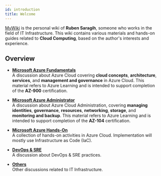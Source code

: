 ```yaml
---
id: introduction
title: Welcome
---
```


[MyWiki](/) is the personal wiki of **Ruben Saragih**, someone who works in the field of IT Infrastructure. This wiki contains various materials and hands-on guides related to **Cloud Computing**, based on the author's interests and experience.

## Overview

* [**Microsoft Azure Fundamentals**](/docs/Microsoft-Azure/Azure-Fundamentals)<br />
A discussion about Azure Cloud covering **cloud concepts**, **architecture**, **services**, and **management and governance** in Azure Cloud. This material refers to Azure Learning and is intended to support completion of the **AZ-900** certification.

* [**Microsoft Azure Administrator**](/docs/Microsoft-Azure/Microsoft-Azure-Administrator)<br />
A discussion about Azure Cloud Administration, covering **managing identities**, **governance**, **resources**, **networking**, **storage**, and **monitoring and backup**. This material refers to Azure Learning and is intended to support completion of the **AZ-104** certification.

* [**Microsoft Azure Hands-On**](/docs/Microsoft-Azure/Microsoft-Azure-Hands-On)<br />
A collection of hands-on activities in Azure Cloud. Implementation will mostly use Infrastructure as Code (IaC).

* [**DevOps & SRE**](/docs/devops-sre)<br />
A discussion about DevOps & SRE practices.

* [**Others**](/docs/others)<br />
Other discussions related to IT Infrastructure.

